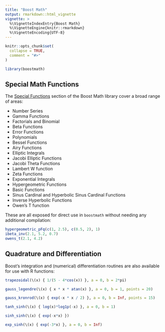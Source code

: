 ```yaml
---
title: "Boost Math"
output: rmarkdown::html_vignette
vignette: >
  %\VignetteIndexEntry{Boost Math}
  %\VignetteEngine{knitr::rmarkdown}
  %\VignetteEncoding{UTF-8}
---
```


```r
knitr::opts_chunk$set(
  collapse = TRUE,
  comment = "#>"
)
```

```r
library(boostmath)
```

## Special Math Functions

The [Special Functions](https://www.boost.org/doc/libs/1_85_0/libs/math/doc/html/special.html) section of the Boost Math library cover a broad range of areas:

  - Number Series
  - Gamma Functions
  - Factorials and Binomial 
  - Beta Functions
  - Error Functions
  - Polynomials
  - Bessel Functions
  - Airy Functions
  - Elliptic Integrals
  - Jacobi Elliptic Functions
  - Jacobi Theta Functions
  - Lambert W function
  - Zeta Functions
  - Exponential Integrals
  - Hypergeometric Functions
  - Basic Functions
  - Sinus Cardinal and Hyperbolic Sinus Cardinal Functions
  - Inverse Hyperbolic Functions
  - Owen's T function
  
These are all exposed for direct use in `boostmath` without needing any additional compilation:

```r
hypergeometric_pFq(c(1, 2.5), c(0.5, 2), 1)
ibeta_inv(2.1, 5.2, 0.7)
owens_t(2.1, 4.2)
```

## Quadrature and Differentiation

Boost's integration and (numerical) differentiation routines are also available for use with R functions:

```r
trapezoidal(\(x) { 1/(5 - 4*cos(x)) }, a = 0, b = 2*pi)

gauss_legendre(\(x) { x * x * atan(x) }, a = 0, b = 1, points = 20)

gauss_kronrod(\(x) { exp(-x * x / 2) }, a = 0, b = Inf, points = 15)

tanh_sinh(\(x) { log(x)*log1p(-x) }, a = 0, b = 1)

sinh_sinh(\(x) { exp(-x*x) })

exp_sinh(\(x) { exp(-3*x) }, a = 0, b = Inf)
```
